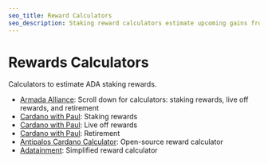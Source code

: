 ```yaml
---
seo_title: Reward Calculators
seo_description: Staking reward calculators estimate upcoming gains from staked ADA. Calculate your Cardano stake rewards using these tools and compound your ADA.
---
```


# Rewards Calculators

Calculators to estimate ADA staking rewards.

- [Armada Alliance](https://armada-alliance.com/): Scroll down for calculators: staking rewards, live off rewards, and retirement
- [Cardano with Paul](https://www.cardanowithpaul.com/calculators/ada-staking-rewards-calculator/): Staking rewards
- [Cardano with Paul](https://www.cardanowithpaul.com/calculators/ada-price-needed-to-live-off-rewards/): Live off rewards
- [Cardano with Paul](https://www.cardanowithpaul.com/calculators/how-much-ada-do-you-need-to-retire/): Retirement
- [Antipalos Cardano Calculator](https://antipalos.github.io/cardano-calculator/#calculator): Open-source reward calculator
- [Adatainment](https://www.adatainment.com/index.php?page=staking_calculator): Simplified reward calculator
